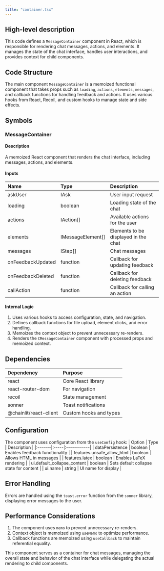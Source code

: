 ```yaml
---
title: "container.tsx"
---
```


## High-level description
This code defines a `MessageContainer` component in React, which is responsible for rendering chat messages, actions, and elements. It manages the state of the chat interface, handles user interactions, and provides context for child components.

## Code Structure
The main component `MessageContainer` is a memoized functional component that takes props such as `loading`, `actions`, `elements`, `messages`, and callback functions for handling feedback and actions. It uses various hooks from React, Recoil, and custom hooks to manage state and side effects.

## Symbols

### MessageContainer
#### Description
A memoized React component that renders the chat interface, including messages, actions, and elements.

#### Inputs
| Name | Type | Description |
|:-----|:-----|:------------|
| askUser | IAsk | User input request |
| loading | boolean | Loading state of the chat |
| actions | IAction[] | Available actions for the user |
| elements | IMessageElement[] | Elements to be displayed in the chat |
| messages | IStep[] | Chat messages |
| onFeedbackUpdated | function | Callback for updating feedback |
| onFeedbackDeleted | function | Callback for deleting feedback |
| callAction | function | Callback for calling an action |

#### Internal Logic
1. Uses various hooks to access configuration, state, and navigation.
2. Defines callback functions for file upload, element clicks, and error handling.
3. Memoizes the context object to prevent unnecessary re-renders.
4. Renders the `CMessageContainer` component with processed props and memoized context.

## Dependencies
| Dependency | Purpose |
|:-----------|:--------|
| react | Core React library |
| react-router-dom | For navigation |
| recoil | State management |
| sonner | Toast notifications |
| @chainlit/react-client | Custom hooks and types |

## Configuration
The component uses configuration from the `useConfig` hook:
| Option | Type | Description |
|:-------|:-----|:------------|
| dataPersistence | boolean | Enables feedback functionality |
| features.unsafe_allow_html | boolean | Allows HTML in messages |
| features.latex | boolean | Enables LaTeX rendering |
| ui.default_collapse_content | boolean | Sets default collapse state for content |
| ui.name | string | UI name for display |

## Error Handling
Errors are handled using the `toast.error` function from the `sonner` library, displaying error messages to the user.

## Performance Considerations
1. The component uses `memo` to prevent unnecessary re-renders.
2. Context object is memoized using `useMemo` to optimize performance.
3. Callback functions are memoized using `useCallback` to maintain referential equality.

This component serves as a container for chat messages, managing the overall state and behavior of the chat interface while delegating the actual rendering to child components.